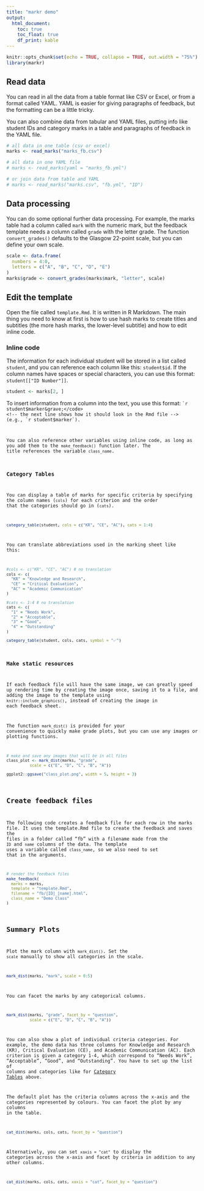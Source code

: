 ```yaml
---
title: "markr demo"
output: 
  html_document:
    toc: true
    toc_float: true
    df_print: kable
---
```


```r
knitr::opts_chunk$set(echo = TRUE, collapse = TRUE, out.width = "75%")
library(markr)
```

## Read data

You can read in all the data from a table format like CSV or Excel, or from a format called YAML. YAML is easier for giving paragraphs of feedback, but the formatting can be a little tricky.

You can also combine data from tabular and YAML files, putting info like student IDs and category marks in a table and paragraphs of feedback in the YAML file.

```r
# all data in one table (csv or excel)
marks <- read_marks("marks_fb.csv")

# all data in one YAML file
# marks <- read_marks(yaml = "marks_fb.yml")

# or join data from table and YAML
# marks <- read_marks("marks.csv", "fb.yml", "ID")
```


## Data processing 

You can do some optional further data processing. For example, the marks table had a column called `mark` with the numeric mark, but the feedback template needs a column called `grade` with the letter grade. The function `convert_grades()` defaults to the Glasgow 22-point scale, but you can define your own scale.

```r
scale <- data.frame(
  numbers = 4:0,
  letters = c("A", "B", "C", "D", "E")
)
marks$grade <- convert_grades(marks$mark, "letter", scale)
```

## Edit the template

Open the file called `template.Rmd`. It is written in R Markdown. The main thing you need to know at first is how to use hash marks to create titles and subtitles (the more hash marks, the lower-level subtitle) and how to edit inline code.

### Inline code

The information for each individual student will be stored in a list called `student`, and you can reference each column like this: `student$id`. If the column names have spaces or special characters, you can use this format: `student[["ID Number"]]`.

```r
student <- marks[2, ]
```

To insert information from a column into the text, you use this format: 
<!-- the next line makes this look correct when this document is knit to HTML -->
<code>&grave;r student$marker&grave;</code> 
<!-- the next line shows how it should look in the Rmd file -->
(e.g., `r student$marker`).

You can also reference other variables using inline code, as long as you add them to the `make_feedback()` function later. The title references the variable `class_name`.


### Category Tables

You can display a table of marks for specific criteria by specifying the column names (`cols`) for each criterion and the order that the categories should go in (`cats`).

```r
category_table(student, cols = c("KR", "CE", "AC"), cats = 1:4)
```

You can translate abbreviations used in the marking sheet like this:

```r
#cols <- c("KR", "CE", "AC") # no translation
cols <- c(
  "KR" = "Knowledge and Research",
  "CE" = "Critical Evaluation",
  "AC" = "Academic Communication"
)

#cats <- 1:4 # no translation
cats <- c(
  "1" = "Needs Work",
  "2" = "Acceptable",
  "3" = "Good",
  "4" = "Outstanding"
)

category_table(student, cols, cats, symbol = "✅")
```

### Make static resources

If each feedback file will have the same image, we can greatly speed up rendering time by creating the image once, saving it to a file, and adding the image to the template using `knitr::include_graphics()`, instead of creating the image in each feedback sheet.

The function `mark_dist()` is provided for your convenience to quickly make grade plots, but you can use any images or plotting functions.

```r
# make and save any images that will be in all files
class_plot <- mark_dist(marks, "grade", 
          scale = c("E", "D", "C", "B", "A"))

ggplot2::ggsave("class_plot.png", width = 5, height = 3)
```

## Create feedback files

The following code creates a feedback file for each row in the marks file. It uses the template.Rmd file to create the feedback and saves the files in a folder called "fb" with a filename made from the `ID` and `name` columns of the data. The template uses a variable called `class_name`, so we also need to set that in the arguments.

```r
# render the feedback files
make_feedback(
  marks = marks,
  template = "template.Rmd",
  filename = "fb/[ID]_[name].html",
  class_name = "Demo Class"
)
```

## Summary Plots

Plot the mark column with `mark_dist()`. Set the `scale` manually to show all categories in the scale.

```r
mark_dist(marks, "mark", scale = 0:5)
```

You can facet the marks by any categorical columns.

```r
mark_dist(marks, "grade", facet_by = "question", 
          scale = c("E", "D", "C", "B", "A"))
```

You can also show a plot of individual criteria categories. For example, the demo data has three columns for Knowledge and Research (KR), Critical Evaluation (CE), and Academic Communication (AC). Each criterion is given a category 1-4, which correspond to "Needs Work", "Acceptable", "Good", and "Outstanding". You have to set up the list of columns and categories like for [Category Tables](#Category_Tables) above.

The default plot has the criteria columns across the x-axis and the categories represented by colours. You can facet the plot by any columns in the table.

```r
cat_dist(marks, cols, cats, facet_by = "question")
```

Alternatively, you can set `xaxis = "cat"` to display the categories across the x-axis and facet by criteria in addition to any other columns.

```r
cat_dist(marks, cols, cats, xaxis = "cat", facet_by = "question")
```

